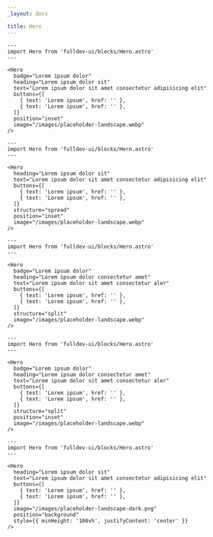 ```yaml
---
_layout: docs

title: Hero
---
```


```astro live
---
import Hero from 'fulldev-ui/blocks/Hero.astro'
---

<Hero
  badge="Lorem ipsum dolor"
  heading="Lorem ipsum dolor sit"
  text="Lorem ipsum dolor sit amet consectetur adipisicing elit"
  buttons={[
    { text: 'Lorem ipsum', href: '' },
    { text: 'Lorem ipsum', href: '' },
  ]}
  position="inset"
  image="/images/placeholder-landscape.webp"
/>
```

```astro live
---
import Hero from 'fulldev-ui/blocks/Hero.astro'
---

<Hero
  heading="Lorem ipsum dolor sit"
  text="Lorem ipsum dolor sit amet consectetur adipisicing elit"
  buttons={[
    { text: 'Lorem ipsum', href: '' },
    { text: 'Lorem ipsum', href: '' },
  ]}
  structure="spread"
  position="inset"
  image="/images/placeholder-landscape.webp"
/>
```

```astro live
---
import Hero from 'fulldev-ui/blocks/Hero.astro'
---

<Hero
  badge="Lorem ipsum dolor"
  heading="Lorem ipsum dolor consectetur amet"
  text="Lorem ipsum dolor sit amet consectetur aler"
  buttons={[
    { text: 'Lorem ipsum', href: '' },
    { text: 'Lorem ipsum', href: '' },
  ]}
  structure="split"
  image="/images/placeholder-landscape.webp"
/>
```

```astro live
---
import Hero from 'fulldev-ui/blocks/Hero.astro'
---

<Hero
  badge="Lorem ipsum dolor"
  heading="Lorem ipsum dolor consectetur amet"
  text="Lorem ipsum dolor sit amet consectetur aler"
  buttons={[
    { text: 'Lorem ipsum', href: '' },
    { text: 'Lorem ipsum', href: '' },
  ]}
  structure="split"
  position="inset"
  image="/images/placeholder-landscape.webp"
/>
```

```astro live
---
import Hero from 'fulldev-ui/blocks/Hero.astro'
---

<Hero
  heading="Lorem ipsum dolor sit"
  text="Lorem ipsum dolor sit amet consectetur adipisicing elit"
  buttons={[
    { text: 'Lorem ipsum', href: '' },
    { text: 'Lorem ipsum', href: '' },
  ]}
  image="/images/placeholder-landscape-dark.png"
  position="background"
  style={{ minHeight: '100vh', justifyContent: 'center' }}
/>
```
